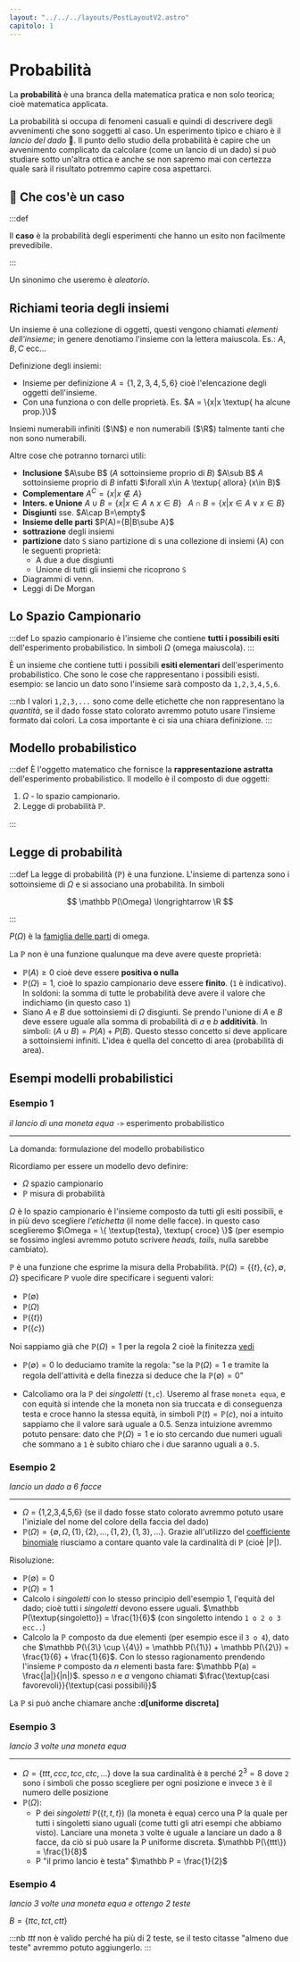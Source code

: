 ```yaml
---
layout: "../../../layouts/PostLayoutV2.astro"
capitolo: 1
---
```


# Probabilità

La **probabilità** è una branca della matematica pratica e non solo teorica; cioè matematica applicata.

La probabilità si occupa di fenomeni casuali e quindi di descrivere degli avvenimenti che sono soggetti al caso. Un esperimento tipico e chiaro è il _lancio del dado_ 🎲.
Il punto dello studio della probabilità è capire che un avvenimento complicato da calcolare (come un lancio di un dado) si può studiare sotto un'altra ottica e anche se non sapremo mai con certezza quale sarà il risultato potremmo capire cosa aspettarci.

## 🎲 Che cos'è un caso

:::def

Il **caso** è la probabilità degli esperimenti che hanno un esito non facilmente prevedibile.

:::

Un sinonimo che useremo è _aleatorio_.

## Richiami teoria degli insiemi

Un insieme è una collezione di oggetti, questi vengono chiamati _elementi dell'insieme_; in genere denotiamo l'insieme con la lettera maiuscola. Es.: $A,B,C$ ecc...

Definizione degli insiemi:

- Insieme per definizione $A = \{ 1,2,3,4,5,6\}$ cioè l'elencazione degli oggetti dell'insieme.
- Con una funziona o con delle proprietà. Es. $A = \{x|x \textup{ ha alcune prop.}\}$

Insiemi numerabili infiniti ($\N$) e non numerabili ($\R$) talmente tanti che non sono numerabili.

Altre cose che potranno tornarci utili:

- **Inclusione** $A\sube B$ ($A$ sottoinsieme proprio di $B$) $A\sub B$ $A$ sottoinsieme proprio di $B$ infatti $\forall  x\in A \textup{ allora} (x\in B)$
- **Complementare** $A^C=\{x|x\not\in A\}$
- **Inters. e Unione** $A\cup B=\{x|x\in A\land x\in B\}\ \ \ A\cap B=\{x|x\in A\lor x\in B\}$
- **Disgiunti** sse. $A\cap B=\empty$
- **Insieme delle parti** $P(A)={B|B\sube A}$
- **sottrazione** degli insiemi
- **partizione** dato `S` siano partizione di s una collezione di insiemi (A) con le seguenti proprietà:
  - A due a due disgiunti
  - Unione di tutti gli insiemi che ricoprono `S`
- Diagrammi di venn.
- Leggi di De Morgan

## Lo Spazio Campionario

:::def
Lo spazio campionario è l'insieme che contiene **tutti i possibili esiti** dell'esperimento probabilistico. In simboli $\Omega$ (omega maiuscola).
:::

È un insieme che contiene tutti i possibili **esiti elementari** dell'esperimento probabilistico. Che sono le cose che rappresentano i possibili esisti.
esempio: se lancio un dato sono l'insieme sarà composto da `1,2,3,4,5,6`.

:::nb
I valori `1,2,3,...` sono come delle etichette che non rappresentano la _quantità_, se il dado fosse stato colorato avremmo potuto usare l'insieme formato dai colori. La cosa importante è ci sia una chiara definizione.
:::

## Modello probabilistico

:::def
È l'oggetto matematico che fornisce la **rappresentazione astratta** dell'esperimento probabilistico.
Il modello è il composto di due oggetti:

1. $\Omega$ - lo spazio campionario.
1. Legge di probabilità $\mathbb P$.

:::

## Legge di probabilità

:::def
La legge di probabilità ($\mathbb P$) è una funzione. L'insieme di partenza sono i sottoinsieme di $\Omega$ e si associano una probabilità. In simboli

$$
\mathbb P(\Omega) \longrightarrow \R
$$

:::

$P(\Omega)$ è la [famiglia delle parti](https://it.wikipedia.org/wiki/Insieme_delle_parti) di omega.

La $\mathbb P$ non è una funzione qualunque ma deve avere queste proprietà:

- $\mathbb P(A) \geq 0$ cioè deve essere **positiva o nulla**
- $\mathbb P(\Omega) = 1$, cioè lo spazio campionario deve essere **finito**. (`1` è indicativo). In soldoni: la somma di tutte le probabilità deve avere il valore che indichiamo (in questo caso `1`)
- Siano $A$ e $B$ due sottoinsiemi di $\Omega$ disgiunti. Se prendo l'unione di $A$ e $B$ deve essere uguale alla somma di probabilità di $a$ e $b$ **additività**. In simboli: $(A\cup B)=P(A)+P(B)$. Questo stesso concetto si deve applicare a sottoinsiemi infiniti. L'idea è quella del concetto di area (probabilità di area).

## Esempi modelli probabilistici

### Esempio 1

_il lancio di una moneta equa_ `->` esperimento probabilistico

---

La domanda: formulazione del modello probabilistico

Ricordiamo per essere un modello devo definire:

- $\Omega$ spazio campionario
- $\mathbb P$ misura di probabilità

$\Omega$ è lo spazio campionario è l'insieme composto da tutti gli esiti possibili, e in più devo scegliere _l'etichetta_ (il nome delle facce). in questo caso sceglieremo $\Omega = \{ \textup{testa}, \textup{ croce} \}$ (per esempio se fossimo inglesi avremmo potuto scrivere _heads, tails_, nulla sarebbe cambiato).

$\mathbb P$ è una funzione che esprime la misura della Probabilità. $\mathbb P(\Omega) = \{ \{t\}, \{c\}, \emptyset, \Omega \}$ specificare $\mathbb P$ vuole dire specificare i seguenti valori:

- $\mathbb P(\emptyset)$
- $\mathbb P(\Omega)$
- $\mathbb P(\{t\})$
- $\mathbb P(\{c\})$

Noi sappiamo già che $\mathbb P(\Omega) = 1$ per la regola 2 cioè la finitezza [vedi](#legge-di-probabilità)

- $\mathbb P(\emptyset) = 0$ lo deduciamo tramite la regola: "se la $\mathbb P(\Omega) = 1$ e tramite la regola dell'attività e della finezza si deduce che la $\mathbb P(\emptyset) = 0$"

- Calcoliamo ora la $\mathbb P$ dei _singoletti_ (`t,c`). Useremo al frase `moneta equa`, e con equità si intende che la moneta non sia truccata e di conseguenza testa e croce hanno la stessa equità, in simboli $\mathbb P(t) = \mathbb P(c)$, noi a intuito sappiamo che il valore sarà uguale a $0.5$. Senza intuizione avremmo potuto pensare: dato che $\mathbb P(\Omega) = 1$ e io sto cercando due numeri uguali che sommano a `1` è subito chiaro che i due saranno uguali a `0.5`.

### Esempio 2

_lancio un dado a 6 facce_

---

- $\Omega$ = \{1,2,3,4,5,6\} (se il dado fosse stato colorato avremmo potuto usare l'iniziale del nome del colore della faccia del dado)
- $\mathbb P(\Omega) = \{\emptyset, \Omega, \{1\}, \{2\}, ..., \{1,2\}, \{1,3\}, ... \}$. Grazie all'utilizzo del [coefficiente binomiale](https://it.wikipedia.org/wiki/Coefficiente_binomiale) riusciamo a contare quanto vale la cardinalità di $\mathbb P$ (cioè $|\mathbb P|$).

Risoluzione:

- $\mathbb P(\emptyset) = 0$
- $\mathbb P(\Omega) = 1$
- Calcolo i _singoletti_ con lo stesso principio dell'esempio 1, l'equità del dado; cioè tutti i _singoletti_ devono essere uguali. $\mathbb P(\textup{singoletto}) = \frac{1}{6}$ (con singoletto intendo `1 o 2 o 3 ecc..`)
- Calcolo la $\mathbb P$ composto da due elementi (per esempio esce il `3 o 4`), dato che $\mathbb P(\{3\} \cup \{4\}) = \mathbb P(\{1\}) + \mathbb P(\{2\}) = \frac{1}{6} + \frac{1}{6}$. Con lo stesso ragionamento prendendo l'insieme `P` composto da $n$ elementi basta fare: $\mathbb P(a) = \frac{|a|}{|n|}$. spesso $n$ e $a$ vengono chiamati $\frac{\textup{casi favorevoli}}{\textup{casi possibili}}$

La $\mathbb P$ si può anche chiamare anche **:d[uniforme discreta]**

### Esempio 3

_lancio 3 volte una moneta equa_

---

- $\Omega = \{ ttt, ccc, tcc, ctc, ...\}$ dove la sua cardinalità è `8` perché $2^3=8$ dove `2` sono i simboli che posso scegliere per ogni posizione e invece `3` è il numero delle posizione
- $\mathbb P(\Omega)$:
  - P dei _singoletti_ $\mathbb P(\{t,t,t\})$ (la moneta è equa) cerco una P la quale per tutti i singoletti siano uguali (come tutti gli atri esempi che abbiamo visto). Lanciare una moneta `3` volte è uguale a lanciare un dado a 8 facce, da ciò si può usare la P uniforme discreta. $\mathbb P(\{ttt\}) = \frac{1}{8}$
  - P "il primo lancio è testa" $\mathbb P = \frac{1}{2}$

### Esempio 4

_lancio 3 volte una moneta equa e ottengo 2 teste_

$B = \{ttc, tct, ctt \}$

:::nb
$ttt$ non è valido perché ha più di 2 teste, se il testo citasse "almeno due teste" avremmo potuto aggiungerlo.
:::
